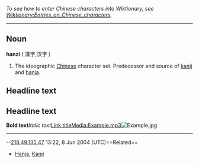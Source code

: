 ''To see how to enter Chinese characters into Wiktionary, see [[Wiktionary:Entries_on_Chinese_characters]].''
----

==Noun==
'''hanzi''' ( <font lang="zh">漢字,汉字</font> )

#The ideographic [[Chinese]] character set.  Predecessor and source of [[kanji]] and [[hanja]].


== Headline text ==

== Headline text ==
'''Bold text'''''Italic text''[[Link title]][[Media:Example.mp3]][[Image:Example.jpg]]
----
--[[User:218.49.135.47|218.49.135.47]] 13:22, 8 Jun 2004 (UTC)==Related==
*[[Hanja]], [[Kanji]]